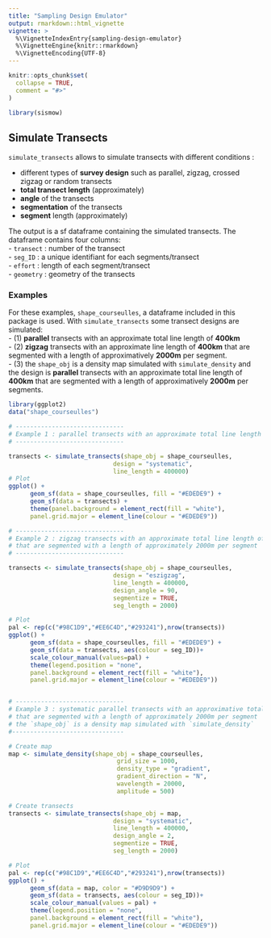 ```yaml
---
title: "Sampling Design Emulator"
output: rmarkdown::html_vignette
vignette: >
  %\VignetteIndexEntry{sampling-design-emulator}
  %\VignetteEngine{knitr::rmarkdown}
  %\VignetteEncoding{UTF-8}
---
```


```r
knitr::opts_chunk$set(
  collapse = TRUE,
  comment = "#>"
)
```

```r
library(sismow)
```

<!-- WARNING - This vignette is generated by {fusen} from /dev/flat_sampling_design_emulator.Rmd: do not edit by hand -->

## Simulate Transects

`simulate_transects` allows to simulate transects with different conditions :     

- different types of **survey design** such as parallel, zigzag, crossed zigzag or random transects       
- **total transect length** (approximately)   
- **angle** of the transects      
- **segmentation** of the transects
- **segment** length (approximately)

The output is a sf dataframe containing the simulated transects. The dataframe contains four columns:         
- `transect` : number of the transect    
- `seg_ID` : a unique identifiant for each segments/transect    
- `effort` : length of each segment/transect    
- `geometry` : geometry of the transects    


### Examples

For these examples, `shape_courseulles`, a dataframe included in this package is used. With `simulate_transects` some transect designs are simulated:     
- (1) **parallel** transects with an approximate total line length of **400km**    
- (2) **zigzag** transects with an approximate line length of **400km** that are segmented with a length of approximatively **2000m** per segment.    
- (3) the `shape_obj` is a density map simulated with `simulate_density` and the design is **parallel** transects with an approximate total line length of **400km** that are segmented with a length of approximatively **2000m** per segments.


```r

library(ggplot2)
data("shape_courseulles")

# ------------------------------
# Example 1 : parallel transects with an approximate total line length of 400000m
# ------------------------------

transects <- simulate_transects(shape_obj = shape_courseulles,
                             design = "systematic",
                             line_length = 400000)
# Plot
ggplot() +
      geom_sf(data = shape_courseulles, fill = "#EDEDE9") +
      geom_sf(data = transects) +
      theme(panel.background = element_rect(fill = "white"),
      panel.grid.major = element_line(colour = "#EDEDE9"))

# ------------------------------
# Example 2 : zigzag transects with an approximate total line length of 400000m 
# that are segmented with a length of approximately 2000m per segment
# ------------------------------

transects <- simulate_transects(shape_obj = shape_courseulles,
                             design = "eszigzag",
                             line_length = 400000,
                             design_angle = 90,
                             segmentize = TRUE,
                             seg_length = 2000)

# Plot
pal <- rep(c("#98C1D9","#EE6C4D","#293241"),nrow(transects)) 
ggplot() +
      geom_sf(data = shape_courseulles, fill = "#EDEDE9") +
      geom_sf(data = transects, aes(colour = seg_ID))+
      scale_colour_manual(values=pal) +
      theme(legend.position = "none",
      panel.background = element_rect(fill = "white"),
      panel.grid.major = element_line(colour = "#EDEDE9"))


# ------------------------------
# Example 3 : systematic parallel transects with an approximative total length of 400000m
# that are segmented with a length of approximately 2000m per segment 
# the `shape_obj` is a density map simulated with `simulate_density`
#-------------------------------

# Create map 
map <- simulate_density(shape_obj = shape_courseulles,
                              grid_size = 1000,
                              density_type = "gradient",
                              gradient_direction = "N",
                              wavelength = 20000,
                              amplitude = 500)

# Create transects
transects <- simulate_transects(shape_obj = map,
                             design = "systematic",
                             line_length = 400000,
                             design_angle = 2,
                             segmentize = TRUE,
                             seg_length = 2000)

# Plot
pal <- rep(c("#98C1D9","#EE6C4D","#293241"),nrow(transects)) 
ggplot() +
      geom_sf(data = map, color = "#D9D9D9") +
      geom_sf(data = transects, aes(colour = seg_ID))+
      scale_colour_manual(values = pal) +
      theme(legend.position = "none",
      panel.background = element_rect(fill = "white"),
      panel.grid.major = element_line(colour = "#EDEDE9"))

```

